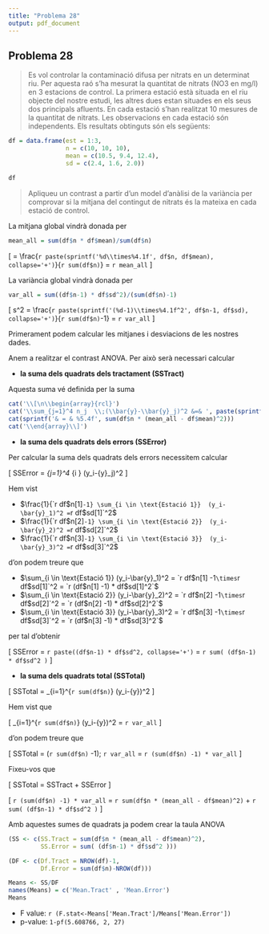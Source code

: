```yaml
---
title: "Problema 28"
output: pdf_document
---
```


## Problema 28

> Es vol controlar la contaminació difusa per nitrats en un determinat riu. Per aquesta raó s’ha mesurat la quantitat de nitrats (NO3 en mg/l) en 3 estacions de control. La primera estació està situada en el riu objecte del nostre estudi, les altres dues estan situades en els seus dos principals afluents. En cada estació s’han realitzat 10 mesures de la quantitat de nitrats. Les observacions en cada estació són independents. Els resultats obtinguts són els següents:

```r
df = data.frame(est = 1:3,
                n = c(10, 10, 10),
                mean = c(10.5, 9.4, 12.4),
                sd = c(2.4, 1.6, 2.0))
```

```r
df
```

> Apliqueu un contrast a partir d’un model d’anàlisi de la variància per comprovar si la mitjana del contingut de nitrats és la mateixa en cada estació de control. 

La mitjana global vindrà donada per

```r
mean_all = sum(df$n * df$mean)/sum(df$n)
```

\[
\hat{x} = \frac{`r paste(sprintf('%d\\times%4.1f', df$n, df$mean), collapse='+')`}{`r sum(df$n) `} = `r mean_all`
\]

La variància global vindrà donada per

```r
var_all = sum((df$n-1) * df$sd^2)/(sum(df$n)-1)
```

\[
s^2 = \frac{`r paste(sprintf('(%d-1)\\times%4.1f^2', df$n-1, df$sd), collapse='+')`}{`r sum(df$n) `-1} = `r var_all`
\]

Primerament podem calcular les mitjanes i desviacions de les nostres dades.

Anem a realitzar el contrast ANOVA. Per això serà necessari calcular 

  * __la suma dels quadrats dels tractament (SSTract)__

Aquesta suma vé definida per la suma


```r
cat('\\[\n\\begin{array}{rcl}')
cat('\\sum_{j=1}^4 n_j  \\;(\\bar{y}-\\bar{y}_j)^2 &=& ', paste(sprintf("%d \\;(%0.2f - %0.2f)^2", df$n, sum(df$n * df$mean)/sum(df$n), df$mean), collapse=' + '), '\\\\')
cat(sprintf('& = & %5.4f', sum(df$n * (mean_all - df$mean)^2)))
cat('\\end{array}\\]')
```

  * __la suma dels quadrats dels errors (SSError)__

Per calcular la suma dels quadrats dels errors necessitem calcular

\[
SSError = \sum_{j=1}^4 \sum_{i \in \text{Estació j}}  (y_i-\bar{y}_j)^2
\]

Hem vist 

  - $\frac{1}{`r df$n[1]`-1} \sum_{i \in \text{Estació 1}}  (y_i-\bar{y}_1)^2 = `r df$sd[1]`^2$
  - $\frac{1}{`r df$n[2]`-1} \sum_{i \in \text{Estació 2}}  (y_i-\bar{y}_2)^2 = `r df$sd[2]`^2$
  - $\frac{1}{`r df$n[3]`-1} \sum_{i \in \text{Estació 3}}  (y_i-\bar{y}_3)^2 = `r df$sd[3]`^2$

d'on podem treure que

  - $\sum_{i \in \text{Estació 1}}  (y_i-\bar{y}_1)^2 = `r df$n[1] -1` \times `r df$sd[1]`^2 = `r (df$n[1] -1) * df$sd[1]^2`$
  - $\sum_{i \in \text{Estació 2}}  (y_i-\bar{y}_2)^2 = `r df$n[2] -1` \times `r df$sd[2]`^2 = `r (df$n[2] -1) * df$sd[2]^2`$
  - $\sum_{i \in \text{Estació 3}}  (y_i-\bar{y}_3)^2 = `r df$n[3] -1` \times `r df$sd[3]`^2 = `r (df$n[3] -1) * df$sd[3]^2`$
  
per tal d'obtenir

\[
SSError = `r paste((df$n-1) * df$sd^2, collapse='+')` = `r sum( (df$n-1) * df$sd^2 )`
\]

  * __la suma dels quadrats total (SSTotal)__

\[
SSTotal = \sum_{i=1}^{`r sum(df$n)`}  (y_i-\bar{y})^2
\]

Hem vist que

\[
\frac{1}{`r sum(df$n)`-1} \sum_{i=1}^{`r sum(df$n)`}  (y_i-\bar{y})^2 = `r var_all`
\]

d'on podem treure que

\[
SSTotal = (`r sum(df$n)` -1)\; `r var_all` = `r (sum(df$n) -1) * var_all`
\]

Fixeu-vos que

\[
SSTotal = SSTract + SSError
\]

\[
`r (sum(df$n) -1) * var_all` = `r sum(df$n * (mean_all - df$mean)^2)` + `r sum( (df$n-1) * df$sd^2 )`
\]

Amb aquestes sumes de quadrats ja podem crear la taula ANOVA 

```r
(SS <- c(SS.Tract = sum(df$n * (mean_all - df$mean)^2),
         SS.Error = sum( (df$n-1) * df$sd^2 )))
```

```r
(DF <- c(Df.Tract = NROW(df)-1,
         Df.Error = sum(df$n)-NROW(df)))
```

```r
Means <- SS/DF
names(Means) = c('Mean.Tract' , 'Mean.Error')
Means
```

  * F value: `r (F.stat<-Means['Mean.Tract']/Means['Mean.Error'])`
  * p-value: `1-pf(5.608766, 2, 27)`
